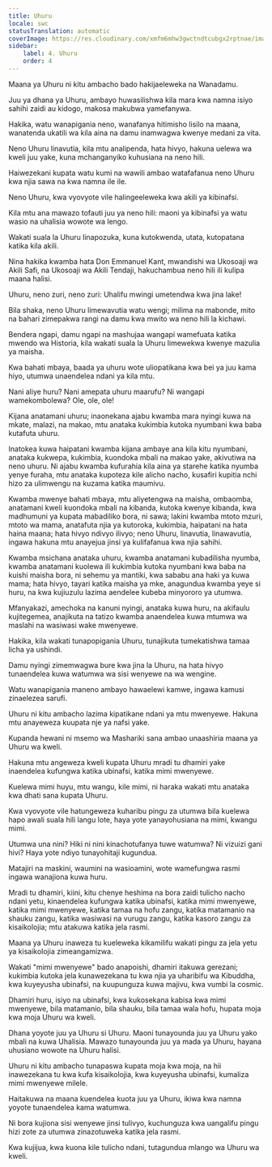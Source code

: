 ```yaml
---
title: Uhuru
locale: swc
statusTranslation: automatic
coverImage: https://res.cloudinary.com/xmfm6mhw3gwctndtcubgx2rptnae/image/upload/v1741354419/small_cover_la_gran_rebelion_28716e29d2.webp
sidebar:
    label: 4. Uhuru
    order: 4
---
```

Maana ya Uhuru ni kitu ambacho bado hakijaeleweka na Wanadamu.

Juu ya dhana ya Uhuru, ambayo huwasilishwa kila mara kwa namna isiyo sahihi zaidi au kidogo, makosa makubwa yamefanywa.

Hakika, watu wanapigania neno, wanafanya hitimisho lisilo na maana, wanatenda ukatili wa kila aina na damu inamwagwa kwenye medani za vita.

Neno Uhuru linavutia, kila mtu analipenda, hata hivyo, hakuna uelewa wa kweli juu yake, kuna mchanganyiko kuhusiana na neno hili.

Haiwezekani kupata watu kumi na wawili ambao watafafanua neno Uhuru kwa njia sawa na kwa namna ile ile.

Neno Uhuru, kwa vyovyote vile halingeeleweka kwa akili ya kibinafsi.

Kila mtu ana mawazo tofauti juu ya neno hili: maoni ya kibinafsi ya watu wasio na uhalisia wowote wa lengo.

Wakati suala la Uhuru linapozuka, kuna kutokwenda, utata, kutopatana katika kila akili.

Nina hakika kwamba hata Don Emmanuel Kant, mwandishi wa Ukosoaji wa Akili Safi, na Ukosoaji wa Akili Tendaji, hakuchambua neno hili ili kulipa maana halisi.

Uhuru, neno zuri, neno zuri: Uhalifu mwingi umetendwa kwa jina lake!

Bila shaka, neno Uhuru limewavutia watu wengi; milima na mabonde, mito na bahari zimepakwa rangi na damu kwa mwito wa neno hili la kichawi.

Bendera ngapi, damu ngapi na mashujaa wangapi wamefuata katika mwendo wa Historia, kila wakati suala la Uhuru limewekwa kwenye mazulia ya maisha.

Kwa bahati mbaya, baada ya uhuru wote uliopatikana kwa bei ya juu kama hiyo, utumwa unaendelea ndani ya kila mtu.

Nani aliye huru? Nani amepata uhuru maarufu? Ni wangapi wamekombolewa? Ole, ole, ole!

Kijana anatamani uhuru; inaonekana ajabu kwamba mara nyingi kuwa na mkate, malazi, na makao, mtu anataka kukimbia kutoka nyumbani kwa baba kutafuta uhuru.

Inatokea kuwa haipatani kwamba kijana ambaye ana kila kitu nyumbani, anataka kukwepa, kukimbia, kuondoka mbali na makao yake, akivutiwa na neno uhuru. Ni ajabu kwamba kufurahia kila aina ya starehe katika nyumba yenye furaha, mtu anataka kupoteza kile alicho nacho, kusafiri kupitia nchi hizo za ulimwengu na kuzama katika maumivu.

Kwamba mwenye bahati mbaya, mtu aliyetengwa na maisha, ombaomba, anatamani kweli kuondoka mbali na kibanda, kutoka kwenye kibanda, kwa madhumuni ya kupata mabadiliko bora, ni sawa; lakini kwamba mtoto mzuri, mtoto wa mama, anatafuta njia ya kutoroka, kukimbia, haipatani na hata haina maana; hata hivyo ndivyo ilivyo; neno Uhuru, linavutia, linawavutia, ingawa hakuna mtu anayejua jinsi ya kulifafanua kwa njia sahihi.

Kwamba msichana anataka uhuru, kwamba anatamani kubadilisha nyumba, kwamba anatamani kuolewa ili kukimbia kutoka nyumbani kwa baba na kuishi maisha bora, ni sehemu ya mantiki, kwa sababu ana haki ya kuwa mama; hata hivyo, tayari katika maisha ya mke, anagundua kwamba yeye si huru, na kwa kujiuzulu lazima aendelee kubeba minyororo ya utumwa.

Mfanyakazi, amechoka na kanuni nyingi, anataka kuwa huru, na akifaulu kujitegemea, anajikuta na tatizo kwamba anaendelea kuwa mtumwa wa maslahi na wasiwasi wake mwenyewe.

Hakika, kila wakati tunapopigania Uhuru, tunajikuta tumekatishwa tamaa licha ya ushindi.

Damu nyingi zimemwagwa bure kwa jina la Uhuru, na hata hivyo tunaendelea kuwa watumwa wa sisi wenyewe na wa wengine.

Watu wanapigania maneno ambayo hawaelewi kamwe, ingawa kamusi zinaelezea sarufi.

Uhuru ni kitu ambacho lazima kipatikane ndani ya mtu mwenyewe. Hakuna mtu anayeweza kuupata nje ya nafsi yake.

Kupanda hewani ni msemo wa Mashariki sana ambao unaashiria maana ya Uhuru wa kweli.

Hakuna mtu angeweza kweli kupata Uhuru mradi tu dhamiri yake inaendelea kufungwa katika ubinafsi, katika mimi mwenyewe.

Kuelewa mimi huyu, mtu wangu, kile mimi, ni haraka wakati mtu anataka kwa dhati sana kupata Uhuru.

Kwa vyovyote vile hatungeweza kuharibu pingu za utumwa bila kuelewa hapo awali suala hili langu lote, haya yote yanayohusiana na mimi, kwangu mimi.

Utumwa una nini? Hiki ni nini kinachotufanya tuwe watumwa? Ni vizuizi gani hivi? Haya yote ndiyo tunayohitaji kugundua.

Matajiri na maskini, waumini na wasioamini, wote wamefungwa rasmi ingawa wanajiona kuwa huru.

Mradi tu dhamiri, kiini, kitu chenye heshima na bora zaidi tulicho nacho ndani yetu, kinaendelea kufungwa katika ubinafsi, katika mimi mwenyewe, katika mimi mwenyewe, katika tamaa na hofu zangu, katika matamanio na shauku zangu, katika wasiwasi na vurugu zangu, katika kasoro zangu za kisaikolojia; mtu atakuwa katika jela rasmi.

Maana ya Uhuru inaweza tu kueleweka kikamilifu wakati pingu za jela yetu ya kisaikolojia zimeangamizwa.

Wakati "mimi mwenyewe" bado anapoishi, dhamiri itakuwa gerezani; kukimbia kutoka jela kunawezekana tu kwa njia ya uharibifu wa Kibuddha, kwa kuyeyusha ubinafsi, na kuupunguza kuwa majivu, kwa vumbi la cosmic.

Dhamiri huru, isiyo na ubinafsi, kwa kukosekana kabisa kwa mimi mwenyewe, bila matamanio, bila shauku, bila tamaa wala hofu, hupata moja kwa moja Uhuru wa kweli.

Dhana yoyote juu ya Uhuru si Uhuru. Maoni tunayounda juu ya Uhuru yako mbali na kuwa Uhalisia. Mawazo tunayounda juu ya mada ya Uhuru, hayana uhusiano wowote na Uhuru halisi.

Uhuru ni kitu ambacho tunapaswa kupata moja kwa moja, na hii inawezekana tu kwa kufa kisaikolojia, kwa kuyeyusha ubinafsi, kumaliza mimi mwenyewe milele.

Haitakuwa na maana kuendelea kuota juu ya Uhuru, ikiwa kwa namna yoyote tunaendelea kama watumwa.

Ni bora kujiona sisi wenyewe jinsi tulivyo, kuchunguza kwa uangalifu pingu hizi zote za utumwa zinazotuweka katika jela rasmi.

Kwa kujijua, kwa kuona kile tulicho ndani, tutagundua mlango wa Uhuru wa kweli.

